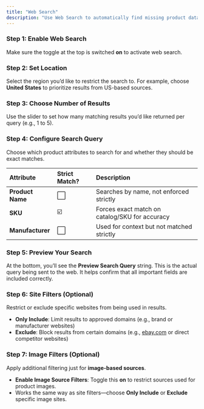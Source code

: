 ```yaml
---
title: "Web Search"
description: "Use Web Search to automatically find missing product data from online sources. "
---
```


### **Step 1: Enable Web Search**

Make sure the toggle at the top is switched **on** to activate web search.

### **Step 2: Set Location**

Select the region you’d like to restrict the search to. For example, choose **United States** to prioritize results from US-based sources.

### **Step 3: Choose Number of Results**

Use the slider to set how many matching results you’d like returned per query (e.g., 1 to 5).

### **Step 4: Configure Search Query**

Choose which product attributes to search for and whether they should be exact matches.

| **Attribute**    | **Strict Match?** | **Description**                                |
| :--------------- | :---------------- | :--------------------------------------------- |
| **Product Name** | ⬜                 | Searches by name, not enforced strictly        |
| **SKU**          | ☑️                | Forces exact match on catalog/SKU for accuracy |
| **Manufacturer** | ⬜                 | Used for context but not matched strictly      |

### **Step 5: Preview Your Search**

At the bottom, you’ll see the **Preview Search Query** string. This is the actual query being sent to the web. It helps confirm that all important fields are included correctly.

### **Step 6: Site Filters (Optional)**

Restrict or exclude specific websites from being used in results.

- **Only Include**: Limit results to approved domains (e.g., brand or manufacturer websites)
- **Exclude**: Block results from certain domains (e.g., [ebay.com](http://ebay.com) or direct competitor websites)

### **Step 7: Image Filters (Optional)**

Apply additional filtering just for **image-based sources**.

- **Enable Image Source Filters**: Toggle this **on** to restrict sources used for product images.
- Works the same way as site filters—choose **Only Include** or **Exclude** specific image sites.